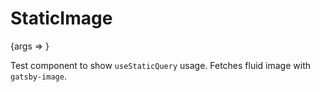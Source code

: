 
<Meta title="StaticImage" component={StaticImage} />

# StaticImage

<Canvas>
  <Story name="Basic">{args => <StaticImage {...args} />}</Story>
</Canvas>

Test component to show `useStaticQuery` usage. Fetches fluid image with `gatsby-image`.

<ArgsTable />
